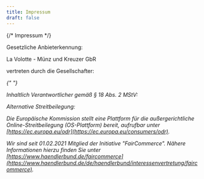 ```yaml
---
title: Impressum
draft: false
---
```


{/* <Heading as="h3">Impressum</Heading> */}

<Heading as="h4">Gesetzliche Anbieterkennung:</Heading>

<Heading as="h5">La Volotte - Münz und Kreuzer GbR</Heading>

<Paragraph variant='plain' size='sm'>vertreten durch die Gesellschafter:</Paragraph>
 
<Address
  name="Barbara Münz, Eckart Kreuzer "
  street="Haus Hersbach 1"
  city="Mürlenbach"
  postalCode="54570"
  state="Rheinland-Pfalz"
  country="Deutschland"
  phone="(0241) 475 87794"
  email="wolle@la-volotte.de"
  ust="USt-IdNr.: DE815557094"
/>{" "}

<Heading as="h5">Inhaltlich Verantwortlicher gemäß § 18 Abs. 2 MStV:</Heading>
<Address
  name="Frau Barbara Münz"
  street="Haus Hersbach 1"
  postalCode="54570"
  city="Mürlenbach"
  country="Deutschland"
/>

<Heading as="h5">Alternative Streitbeilegung:</Heading>

Die Europäische Kommission stellt eine Plattform für die außergerichtliche Online-Streitbeilegung (OS-Plattform) bereit, aufrufbar unter [https://ec.europa.eu/odr](https://ec.europa.eu/consumers/odr).

Wir sind seit 01.02.2021 Mitglied der Initiative "FairCommerce". Nähere Informationen hierzu finden Sie unter [https://www.haendlerbund.de/faircommerce](https://www.haendlerbund.de/de/haendlerbund/interessenvertretung/faircommerce).

